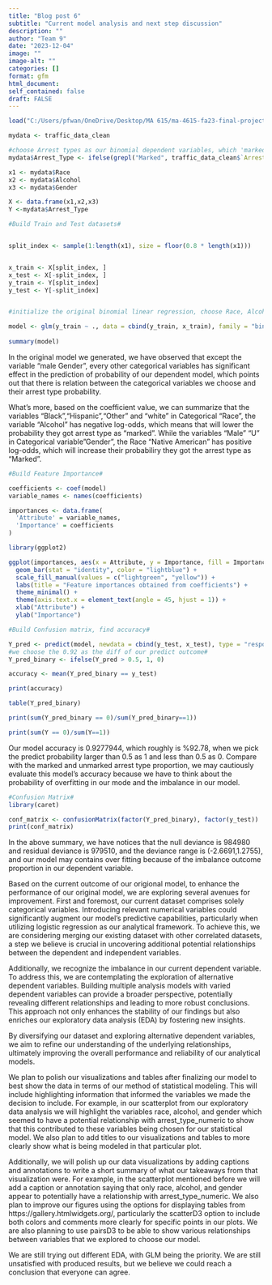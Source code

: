 ```yaml
---
title: "Blog post 6"
subtitle: "Current model analysis and next step discussion"
description: ""
author: "Team 9"
date: "2023-12-04"
image: ""
image-alt: ""
categories: []
format: gfm
html_document: 
self_contained: false
draft: FALSE
---
```



```r

load("C:/Users/pfwan/OneDrive/Desktop/MA 615/ma-4615-fa23-final-project-burg-team-9/dataset/traffic_violations.RData")

mydata <- traffic_data_clean

#choose Arrest types as our binomial dependent variables, which 'marked' arrest type as 1 and 'Unmarked' arrest type as 0#
mydata$Arrest_Type <- ifelse(grepl("Marked", traffic_data_clean$`Arrest Type`), 1, 0)

x1 <- mydata$Race
x2 <- mydata$Alcohol
x3 <- mydata$Gender

X <- data.frame(x1,x2,x3)
Y <-mydata$Arrest_Type

#Build Train and Test datasets#


split_index <- sample(1:length(x1), size = floor(0.8 * length(x1)))


x_train <- X[split_index, ]
x_test <- X[-split_index, ]
y_train <- Y[split_index]
y_test <- Y[-split_index]


#initialize the original binomial linear regression, choose Race, Alcohol and Gender as independent variables with x_train datasets#

model <- glm(y_train ~ ., data = cbind(y_train, x_train), family = "binomial")
 
summary(model)
```
In the original model we generated, we have observed that except the variable "male Gender", every other categorical variables has significant effect in the prediction of probability of our dependent model, which points out that there is relation between the categorical variables we choose and their arrest type probability. 

What's more, based on the coefficient value, we can summarize that the variables "Black","Hispanic","Other" and "white" in Categorical "Race", the variable "Alcohol" has negative log-odds, which means that will lower the probability they got arrest type as "marked". While the variables "Male" "U" in Categorical variable"Gender", the Race "Native American" has positive log-odds, which will increase their probabiliry they got the arrest type as "Marked". 


```r

#Build Feature Importance#

coefficients <- coef(model)
variable_names <- names(coefficients)

importances <- data.frame(
  'Attribute' = variable_names,
  'Importance' = coefficients
)

library(ggplot2)

ggplot(importances, aes(x = Attribute, y = Importance, fill = Importance > 0)) +
  geom_bar(stat = "identity", color = "lightblue") +
  scale_fill_manual(values = c("lightgreen", "yellow")) + 
  labs(title = "Feature importances obtained from coefficients") +
  theme_minimal() +
  theme(axis.text.x = element_text(angle = 45, hjust = 1)) +
  xlab("Attribute") +
  ylab("Importance")
```

 
```r
#Build Confusion matrix, find accuracy#

Y_pred <- predict(model, newdata = cbind(y_test, x_test), type = "response")
#we choose the 0.92 as the diff of our predict outcome#
Y_pred_binary <- ifelse(Y_pred > 0.5, 1, 0)

accuracy <- mean(Y_pred_binary == y_test)

print(accuracy)

table(Y_pred_binary)

print(sum(Y_pred_binary == 0)/sum(Y_pred_binary==1))

print(sum(Y == 0)/sum(Y==1))
```
Our model accuracy is 0.9277944, which roughly is %92.78, when we pick the predict probability larger than 0.5 as 1 and less than 0.5 as 0. Compare with the marked and unmarked arrest type proportion, we may cautiously evaluate this model's accuracy because we have to think about the probability of overfitting in our mode and the imbalance in our model.   

```r
#Confusion Matrix#
library(caret)
```

```r
conf_matrix <- confusionMatrix(factor(Y_pred_binary), factor(y_test))
print(conf_matrix)
```


In the above summary, we have notices that the null deviance is 984980 and residual deviance is 979510, and the deviance range is (-2.6691,1.2755), and our model may contains over fitting because of the imbalance outcome proportion in our dependent variable. 

Based on the current outcome of our origional model, to enhance the performance of our original model, we are exploring several avenues for improvement.  First and foremost, our current dataset comprises solely categorical variables.  Introducing relevant numerical variables could significantly augment our model's predictive capabilities, particularly when utilizing logistic regression as our analytical framework.  To achieve this, we are considering merging our existing dataset with other correlated datasets, a step we believe is crucial in uncovering additional potential relationships between the dependent and independent variables.

Additionally, we recognize the imbalance in our current dependent variable.  To address this, we are contemplating the exploration of alternative dependent variables.  Building multiple analysis models with varied dependent variables can provide a broader perspective, potentially revealing different relationships and leading to more robust conclusions.  This approach not only enhances the stability of our findings but also enriches our exploratory data analysis (EDA) by fostering new insights.

By diversifying our dataset and exploring alternative dependent variables, we aim to refine our understanding of the underlying relationships, ultimately improving the overall performance and reliability of our analytical models.  

We plan to polish our visualizations and tables after finalizing our model to best show the data in terms of our method of statistical modeling. This will include highlighting information that informed the variables we made the decision to include. For example, in our scatterplot from our exploratory data analysis we will highlight the variables race, alcohol, and gender which seemed to have a potential relationship with arrest_type_numeric to show that this contributed to these variables being chosen for our statistical model. We also plan to add titles to our visualizations and tables to more clearly show what is being modeled in that particular plot. 

Additionally, we will polish up our data visualizations by adding captions and annotations to write a short summary of what our takeaways from that visualization were. For example, in the scatterplot mentioned before we will add a caption or annotation saying that only race, alcohol, and gender appear to potentially have a relationship with arrest_type_numeric. We also plan to improve our figures using the options for displaying tables from https://gallery.htmlwidgets.org/, particularly the scatterD3 option to include both colors and comments more clearly for specific points in our plots. We are also planning to use pairsD3 to be able to show various relationships between variables that we explored to choose our model. 

We are still trying out different EDA, with GLM being the priority. We are still unsatisfied with produced results, but we believe we could reach a conclusion that everyone can agree.




